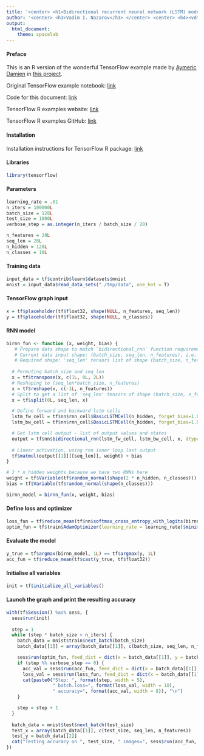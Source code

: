 ```yaml
---
title: '<center> <h1>Bidirectional recurrent neural network (LSTM) model in R using TensorFlow</h1></center>'
author: '<center> <h3>Vadim I. Nazarov</h3> </center> <center> <h4><vdm.nazarov@gmail.com></h4> </center>'
output: 
  html_document: 
    theme: spacelab
---
```


#### Preface
This is an R version of the wonderful TensorFlow example made by [Aymeric Damien](https://github.com/aymericdamien) in [this project](https://github.com/aymericdamien/TensorFlow-Examples/).

Original TensorFlow example notebook: [link](https://github.com/aymericdamien/TensorFlow-Examples/blob/master/notebooks/3_NeuralNetworks/bidirectional_rnn.ipynb)

Code for this document: [link](https://github.com/vadimnazarov/tensorflow-r-examples/src/3_NeuralNetworks/bidirectional_rnn.Rmd)

TensorFlow R examples website: [link](https://vadimnazarov.github.io/tensorflow-r-examples/)

TensorFlow R examples GitHub: [link](https://github.com/vadimnazarov/tensorflow-r-examples/)

#### Installation
Installation instructions for TensorFlow R package: [link](https://rstudio.github.io/tensorflow/)

#### Libraries
```r
library(tensorflow)
```

#### Parameters
```r
learning_rate = .01
n_iters = 100000L
batch_size = 128L
test_size = 1000L
verbose_step = as.integer(n_iters / batch_size / 20)

n_features = 28L
seq_len = 28L
n_hidden = 128L
n_classes = 10L
```

#### Training data
```r
input_data = tf$contrib$learn$datasets$mnist
mnist = input_data$read_data_sets("./tmp/data", one_hot = T)
```

#### TensorFlow graph input
```r
x = tf$placeholder(tf$float32, shape(NULL, n_features, seq_len))
y = tf$placeholder(tf$float32, shape(NULL, n_classes))
```

#### RNN model
```r
birnn_fun <- function (x, weight, bias) {
   # Prepare data shape to match `bidirectional_rnn` function requirements
   # Current data input shape: (batch_size, seq_len, n_features), i.e. 3D cube.
   # Required shape: 'seq_len' tensors list of shape (batch_size, n_features), i.e. sequence of matrices.
  
  # Permuting batch_size and seq_len
  x = tf$transpose(x, c(1L, 0L, 2L))
  # Reshaping to (seq_len*batch_size, n_features)
  x = tf$reshape(x, c(-1L, n_features))
  # Split to get a list of 'seq_len' tensors of shape (batch_size, n_features)
  x = tf$split(0L, seq_len, x)

  # Define forward and backward lstm cells
  lstm_fw_cell = tf$nn$rnn_cell$BasicLSTMCell(n_hidden, forget_bias=1.0)
  lstm_bw_cell = tf$nn$rnn_cell$BasicLSTMCell(n_hidden, forget_bias=1.0)

  # Get lstm cell output - list of output values and states
  output = tf$nn$bidirectional_rnn(lstm_fw_cell, lstm_bw_cell, x, dtype=tf$float32)
  
  # Linear activation, using rnn inner loop last output
  tf$matmul(output[[1]][[seq_len]], weight) + bias
}

# 2 * n_hidden weights because we have two RNNs here
weight = tf$Variable(tf$random_normal(shape(2 * n_hidden, n_classes)))
bias = tf$Variable(tf$random_normal(shape(n_classes)))

birnn_model = birnn_fun(x, weight, bias)
```

#### Define loss and optimizer
```r
loss_fun = tf$reduce_mean(tf$nn$softmax_cross_entropy_with_logits(birnn_model, y))
optim_fun = tf$train$AdamOptimizer(learning_rate = learning_rate)$minimize(loss_fun)
```

#### Evaluate the model
```r
y_true = tf$argmax(birnn_model, 1L) == tf$argmax(y, 1L)
acc_fun = tf$reduce_mean(tf$cast(y_true, tf$float32))
```

#### Initialise all variables
```r
init = tf$initialize_all_variables()
```

#### Launch the graph and print the resulting accuracy
```r
with(tf$Session() %as% sess, {
  sess$run(init)
  
  step = 1
  while (step * batch_size < n_iters) {
    batch_data = mnist$train$next_batch(batch_size)
    batch_data[[1]] = array(batch_data[[1]], c(batch_size, seq_len, n_features))

    sess$run(optim_fun, feed_dict = dict(x = batch_data[[1]], y = batch_data[[2]]))
    if (step %% verbose_step == 0) {
      acc_val = sess$run(acc_fun, feed_dict = dict(x = batch_data[[1]], y = batch_data[[2]]))
      loss_val = sess$run(loss_fun, feed_dict = dict(x = batch_data[[1]], y = batch_data[[2]]))
      cat(paste0("Step: ", format(step, width = 5),
                 " batch.loss=", format(loss_val, width = 10),
                 " accuracy=", format(acc_val, width = 8)), "\n")
    }

    step = step + 1
  }
  
  batch_data = mnist$test$next_batch(test_size)
  test_x = array(batch_data[[1]], c(test_size, seq_len, n_features))
  test_y = batch_data[[2]]
  cat("Testing accuracy on ", test_size, " images=", sess$run(acc_fun, feed_dict = dict(x = test_x, y = test_y)))
})
```